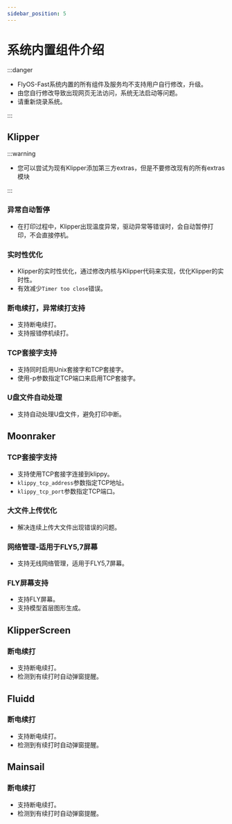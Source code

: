 ```yaml
---
sidebar_position: 5
---
```


# 系统内置组件介绍

:::danger

- FlyOS-Fast系统内置的所有组件及服务均不支持用户自行修改，升级。
- 由您自行修改导致出现网页无法访问，系统无法启动等问题。
- 请重新烧录系统。

:::

## Klipper

:::warning

- 您可以尝试为现有Klipper添加第三方extras，但是不要修改现有的所有extras模块

:::

### 异常自动暂停

- 在打印过程中，Klipper出现温度异常，驱动异常等错误时，会自动暂停打印，不会直接停机。

### 实时性优化

- Klipper的实时性优化，通过修改内核与Klipper代码来实现，优化Klipper的实时性。
- 有效减少`Timer too close`错误。

### 断电续打，异常续打支持

- 支持断电续打。
- 支持报错停机续打。

### TCP套接字支持

- 支持同时启用Unix套接字和TCP套接字。
- 使用-p参数指定TCP端口来启用TCP套接字。

### U盘文件自动处理

- 支持自动处理U盘文件，避免打印中断。

## Moonraker

### TCP套接字支持

- 支持使用TCP套接字连接到klippy。
- `klippy_tcp_address`参数指定TCP地址。
- `klippy_tcp_port`参数指定TCP端口。

### 大文件上传优化

- 解决连续上传大文件出现错误的问题。

### 网络管理-适用于FLY5,7屏幕

- 支持无线网络管理，适用于FLY5,7屏幕。

### FLY屏幕支持

- 支持FLY屏幕。
- 支持模型首层图形生成。

## KlipperScreen

### 断电续打

- 支持断电续打。
- 检测到有续打时自动弹窗提醒。

## Fluidd

### 断电续打

- 支持断电续打。
- 检测到有续打时自动弹窗提醒。

## Mainsail

### 断电续打

- 支持断电续打。
- 检测到有续打时自动弹窗提醒。
